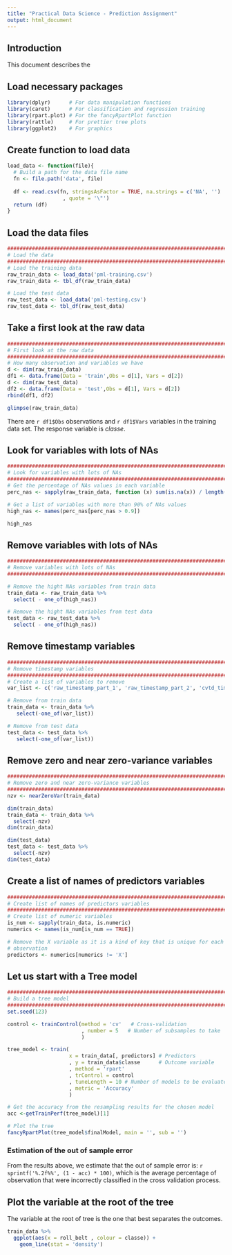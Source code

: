 ```yaml
---
title: "Practical Data Science - Prediction Assignment"
output: html_document
---
```


## Introduction

This document describes the 

## Load necessary packages
```r
library(dplyr)      # For data manipulation functions
library(caret)      # For classification and regression training
library(rpart.plot) # For the fancyRpartPlot function
library(rattle)     # For prettier tree plots
library(ggplot2)    # For graphics
```


## Create function to load data
```r
load_data <- function(file){
  # Build a path for the data file name
  fn <- file.path('data', file)
  
  df <- read.csv(fn, stringsAsFactor = TRUE, na.strings = c('NA', '')
                  , quote = '\"')
  return (df)
}
```

## Load the data files
```r
###############################################################################
# Load the data
###############################################################################
# Load the training data
raw_train_data <- load_data('pml-training.csv')
raw_train_data <- tbl_df(raw_train_data)

# Load the test data
raw_test_data <- load_data('pml-testing.csv')
raw_test_data <- tbl_df(raw_test_data)
```

## Take a first look at the raw data
```r
###############################################################################
# First look at the raw data
###############################################################################
# How many observation and variables we have
d <- dim(raw_train_data)
df1 <- data.frame(Data = 'train',Obs = d[1], Vars = d[2])
d <- dim(raw_test_data)
df2 <- data.frame(Data = 'test',Obs = d[1], Vars = d[2])
rbind(df1, df2)

glimpse(raw_train_data)
```

There are `r df1$Obs` observations and `r df1$Vars` variables in the training data set. The response variable is *classe*.

## Look for variables with lots of NAs
```r
###############################################################################
# Look for variables with lots of NAs
###############################################################################
# Get the percentage of NAs values in each variable
perc_nas <- sapply(raw_train_data, function (x) sum(is.na(x)) / length(x))

# Get a list of variables with more than 90% of NAs values
high_nas <- names(perc_nas[perc_nas > 0.9])

high_nas
```

## Remove variables with lots of NAs
```r
###############################################################################
# Remove variables with lots of NAs
###############################################################################

# Remove the hight NAs variables from train data
train_data <- raw_train_data %>%
  select( - one_of(high_nas))

# Remove the hight NAs variables from test data
test_data <- raw_test_data %>%
  select( - one_of(high_nas))

```

## Remove timestamp variables
```r
###############################################################################
# Remove timestamp variables
###############################################################################
# Create a list of variables to remove
var_list <- c('raw_timestamp_part_1', 'raw_timestamp_part_2', 'cvtd_timestamp')

# Remove from train data
train_data <- train_data %>%
   select(-one_of(var_list))

# Remove from test data
test_data <- test_data %>%
   select(-one_of(var_list))
```

## Remove zero and near zero-variance variables
```r
###############################################################################
# Remove zero and near zero-variance variables
###############################################################################
nzv <- nearZeroVar(train_data)

dim(train_data)
train_data <- train_data %>%
  select(-nzv)
dim(train_data)

dim(test_data)
test_data <- test_data %>%
  select(-nzv)
dim(test_data)
```

## Create a list of names of predictors variables
```r
###############################################################################
# Create list of names of predictors variables
###############################################################################
# Create list of numeric variables 
is_num <- sapply(train_data, is.numeric)
numerics <- names(is_num[is_num == TRUE])

# Remove the X variable as it is a kind of key that is unique for each
# observation
predictors <- numerics[numerics != 'X']

```

## Let us start with a Tree model
```r
###############################################################################
# Build a tree model
###############################################################################
set.seed(123)

control <- trainControl(method = 'cv'   # Cross-validation
                        , number = 5   # Number of subsamples to take
                        )

tree_model <- train(
                    x = train_data[, predictors] # Predictors
                    , y = train_data$classe      # Outcome variable
                    , method = 'rpart'
                    , trControl = control
                    , tuneLength = 10 # Number of models to be evaluated
                    , metric = 'Accuracy'
                    )

# Get the accuracy from the resampling results for the chosen model
acc <-getTrainPerf(tree_model)[1]

# Plot the tree
fancyRpartPlot(tree_model$finalModel, main = '', sub = '')
```

### Estimation of the out of sample error

From the results above, we estimate that the out of sample error is: `r sprintf('%.2f%%', (1 - acc) * 100)`, which is the average percentage of observation that were incorrectly classified in the cross validation process.
  
## Plot the variable at the root of the tree  
The variable at the root of tree is the one that best separates the outcomes.

```r
train_data %>%
  ggplot(aes(x = roll_belt , colour = classe)) +
    geom_line(stat = 'density')

```

## 

